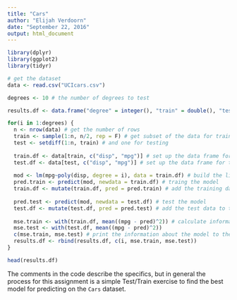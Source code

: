 ```yaml
---
title: "Cars"
author: "Elijah Verdoorn"
date: "September 22, 2016"
output: html_document
---
```

```r
library(dplyr)
library(ggplot2)
library(tidyr)

# get the dataset
data <- read.csv("UCIcars.csv")

degrees <- 10 # the number of degrees to test

results.df <- data.frame("degree" = integer(), "train" = double(), "test" = double())

for(i in 1:degrees) {
  n <- nrow(data) # get the number of rows
  train <- sample(1:n, n/2, rep = F) # get subset of the data for training
  test <- setdiff(1:n, train) # and one for testing
  
  train.df <- data[train, c("disp", "mpg")] # set up the data frame for training
  test.df <- data[test, c("disp", "mpg")] # set up the data frame for testing
  
  mod <- lm(mpg~poly(disp, degree = i), data = train.df) # build the linear model with degree i
  pred.train <- predict(mod, newdata = train.df) # traing the model
  train.df <- mutate(train.df, pred = pred.train) # add the training data to the data frame
  
  pred.test <- predict(mod, newdata = test.df) # test the model
  test.df <- mutate(test.df, pred = pred.test) # add the test data to the data frame
  
  mse.train <- with(train.df, mean((mpg - pred)^2)) # calculate information about the model
  mse.test <- with(test.df, mean((mpg - pred)^2))
  c(mse.train, mse.test) # print the information about the model to the console
  results.df <- rbind(results.df, c(i, mse.train, mse.test))
}

head(results.df)
```
The comments in the code describe the specifics, but in general the process for this assignment is a simple Test/Train exercise to find the best model for predicting on the `Cars` dataset. 